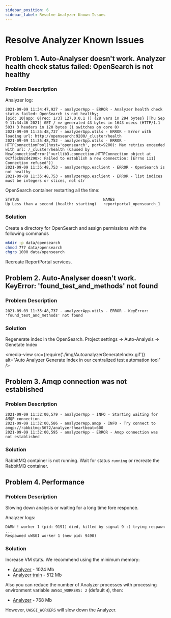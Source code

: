 ```yaml
---
sidebar_position: 6
sidebar_label: Resolve Analyzer Known Issues
---
```


# Resolve Analyzer Known Issues

## Problem 1. Auto-Analyser doesn't work. Analyzer health check status failed: OpenSearch is not healthy

### Problem Description

Analyzer log:

```
2021-09-09 11:34:47,927 - analyzerApp - ERROR - Analyzer health check status failed: OpenSearch is not healthy;
[pid: 10|app: 0|req: 1/3] 127.0.0.1 () {28 vars in 294 bytes} [Thu Sep  9 11:34:46 2021] GET / => generated 43 bytes in 1643 msecs (HTTP/1.1 503) 3 headers in 120 bytes (1 switches on core 0)
2021-09-09 11:35:48,737 - analyzerApp.utils - ERROR - Error with loading url: http://opensearch:9200/_cluster/health
2021-09-09 11:35:48,752 - analyzerApp.utils - ERROR - HTTPConnectionPool(host='opensearch', port=9200): Max retries exceeded with url: /_cluster/health (Caused by NewConnectionError('<urllib3.connection.HTTPConnection object at 0x7f5cb82d4290>: Failed to establish a new connection: [Errno 111] Connection refused'))
2021-09-09 11:35:48,753 - analyzerApp.esclient - ERROR - OpenSearch is not healthy
2021-09-09 11:35:48,753 - analyzerApp.esclient - ERROR - list indices must be integers or slices, not str
```

OpenSearch container restarting all the time:

```
STATUS                                     NAMES
Up Less than a second (health: starting)   reportportal_opensearch_1
```

### Solution

Create a directory for OpenSearch and assign permissions with the following commands

```bash
mkdir -p data/opensearch
chmod 777 data/opensearch
chgrp 1000 data/opensearch
```

Recreate ReportPortal services.

## Problem 2. Auto-Analyser doesn't work. KeyError: 'found_test_and_methods' not found

### Problem Description

```
2021-09-09 11:35:48,737 - analyzerApp.utils - ERROR - KeyError: 'found_test_and_methods' not found
```

### Solution

Regenerate index in the OpenSearch. Project settings -> Auto-Analysis -> Genetate Index

<media-view src={require('./img/AutoanalyzerGenerateIndex.gif')} alt="Auto Analyzer Generate Index in our centralized test automation tool" />

## Problem 3. Amqp connection was not established

### Problem Description

```
2021-09-09 11:32:00,579 - analyzerApp - INFO - Starting waiting for AMQP connection
2021-09-09 11:32:00,586 - analyzerApp.amqp - INFO - Try connect to amqp://rabbitmq:5672/analyzer?heartbeat=600
2021-09-09 11:32:00,595 - analyzerApp - ERROR - Amqp connection was not established
```

### Solution

RabbitMQ container is not running. Wait for status `running` or recreate the RabbitMQ container.

## Problem 4. Performance

### Problem Description

Slowing down analysis or waiting for a long time fore responce.

Analyzer logs:

```
DAMN ! worker 1 (pid: 9191) died, killed by signal 9 :( trying respawn ...
Respawned uWSGI worker 1 (new pid: 9490)
```

### Solution

Increase VM stats. We recommend using the minimum memory:
* [Analyzer](https://github.com/reportportal/reportportal/blob/master/docker-compose.yml#L56) - 1024 Mb
* [Analyzer train](https://github.com/reportportal/reportportal/blob/master/docker-compose.yml#L69) - 512 Mb

Also you can reduce the number of Analyzer processes with processing environment variable `UWSGI_WORKERS: 2` (default `4`), then:
* [Analyzer](https://github.com/reportportal/reportportal/blob/master/docker-compose.yml#L56) - 768 Mb

However, `UWSGI_WORKERS` will slow down the Analyzer.
